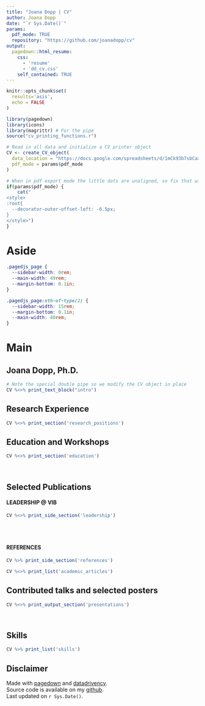 ```yaml
---
title: "Joana Dopp | CV"
author: Joana Dopp
date: "`r Sys.Date()`"
params:
  pdf_mode: TRUE
  repository: "https://github.com/joanadopp/cv"
output:
  pagedown::html_resume:
    css: 
      - 'resume'
      - 'dd_cv.css'
    self_contained: TRUE
---
```


```r
knitr::opts_chunk$set(
  results='asis', 
  echo = FALSE
)

library(pagedown)
library(icons)
library(magrittr) # For the pipe
source("cv_printing_functions.r")
```

```r
# Read in all data and initialize a CV printer object
CV <- create_CV_object(
  data_location = "https://docs.google.com/spreadsheets/d/1mCk93b7sbCaxKWUVOCbloPOXYzrFSQO4l8Lm4upp95k/edit#gid=0",  
  pdf_mode = params$pdf_mode
)

```

```r
# When in pdf export mode the little dots are unaligned, so fix that with some conditional CSS.
if(params$pdf_mode) {
    cat("
<style>
:root{
  --decorator-outer-offset-left: -6.5px;
}
</style>")
}
```

Aside
===============================================================================

<!-- ```{r, out.height = "186px", out.width = "149px"}
knitr::include_graphics("img/closer-removebg-preview.jpg")
``` -->

<!--
#```{r}
#if(params$pdf_mode){
#  cat("View this CV online with links at https:// /cv.html")
#} else {
#  cat("[<i class='fas fa-download'></i> Download a PDF of this CV](https:// /cv.pdf)")
#}
#```
-->

```css
.pagedjs_page {
  --sidebar-width: 0rem;
  --main-width: 49rem;
  --margin-bottom: 0.1in;
}
```

```css
.pagedjs_page:nth-of-type(2) {
  --sidebar-width: 15rem;
  --margin-bottom: 0.1in;
  --main-width: 40rem;
}
```

Main
================================================================================

Joana Dopp, Ph.D. {#title}
--------------------------------------------------------------------------------
```r
# Note the special double pipe so we modify the CV object in place
CV %<>% print_text_block("intro") 
```

Research Experience {data-icon=microscope}
--------------------------------------------------------------------------------
```r
CV %<>% print_section('research_positions')
```

Education and Workshops {data-icon=graduation-cap}
--------------------------------------------------------------------------------
```r
CV %<>% print_section('education')
```

<div>&nbsp;</div>

Selected Publications {data-icon=book-open}
--------------------------------------------------------------------------------
:::aside
#### LEADERSHIP @ VIB
```r
CV %<>% print_side_section('leadership')
```

<div>&nbsp;</div>
<div>&nbsp;</div>

#### REFERENCES
```r
CV %>% print_side_section('references')
```
:::

```r
CV %<>% print_list('academic_articles')
```

<!-- 
Awards {data-icon=award}
--------------------------------------------------------------------------------
```r
CV %<>% print_section('awards')
```
-->

<!-- 
Workshops and Courses {data-icon=people-group}
--------------------------------------------------------------------------------
```r
CV %<>% print_section('workshops')
```

<div>&nbsp;</div>
-->

Contributed talks and selected posters {data-icon=microphone}
--------------------------------------------------------------------------------
```r
CV %<>% print_output_section('presentations')
```

<div>&nbsp;</div>

Skills {data-icon=chart-line}
--------------------------------------------------------------------------------
```r
CV %>% print_list('skills')
```

Disclaimer
--------------------------------------------------------------------------------
Made with [pagedown](https://github.com/rstudio/pagedown) and [datadrivencv](https://github.com/nstrayer/cv).<br>
Source code is available on my [github](https://github.com/joanadopp/cv).<br>
Last updated on `r Sys.Date()`.
